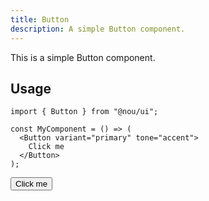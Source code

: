 ```yaml
---
title: Button
description: A simple Button component.
---
```




This is a simple Button component.

## Usage

```tsx
import { Button } from "@nou/ui";

const MyComponent = () => (
  <Button variant="primary" tone="accent">
    Click me
  </Button>
);
```

<Button variant="primary" tone="accent">
  Click me
</Button>
